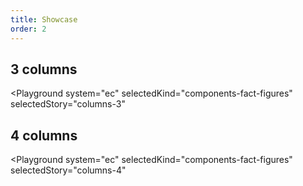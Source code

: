 ```yaml
---
title: Showcase
order: 2
---
```




## 3 columns

<Playground
  system="ec"
  selectedKind="components-fact-figures"
  selectedStory="columns-3"
>
  <Html markup={factFigures3Col} />
</Playground>

## 4 columns

<Playground
  system="ec"
  selectedKind="components-fact-figures"
  selectedStory="columns-4"
>
  <Html markup={factFigures4Col} />
</Playground>
